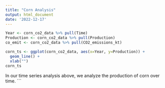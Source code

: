 ```yaml
---
title: "Corn Analysis"
output: html_document
date: '2022-12-17'
---
```



```r

Year <- corn_co2_data %>% pull(Time)
Production <- corn_co2_data %>% pull(Production)
co_emit <- corn_co2_data %>% pull(CO2_emissions_kt)

corn_ts <- ggplot(corn_co2_data, aes(x=Year, y=Production)) +
  geom_line() + 
  xlab("")
corn_ts


```
In our time series analysis above, we analyze the production of corn over time.
```

